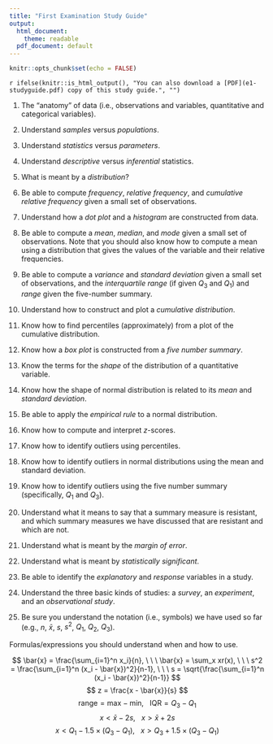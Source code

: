 ```yaml
---
title: "First Examination Study Guide"
output:
  html_document:
    theme: readable
  pdf_document: default
---
```


```r
knitr::opts_chunk$set(echo = FALSE)
```

`r ifelse(knitr::is_html_output(), "You can also download a [PDF](e1-studyguide.pdf) copy of this study guide.", "")`

1. The "anatomy" of data (i.e., observations and variables, quantitative and categorical variables). 

0. Understand *samples* versus *populations*.

0. Understand *statistics* versus *parameters*.

0. Understand *descriptive* versus *inferential* statistics. 

0. What is meant by a *distribution*?

0. Be able to compute *frequency*, *relative frequency*, and *cumulative relative frequency* given a small set of observations. 

0. Understand how a *dot plot* and a *histogram* are constructed from data.

0. Be able to compute a *mean*, *median*, and *mode* given a small set of observations. Note that you should also know how to compute a mean using a distribution that gives the values of the variable and their relative frequencies. 

0. Be able to compute a *variance* and *standard deviation* given a small set of observations, and the *interquartile range* (if given $Q_3$ and $Q_1$) and *range* given the five-number summary. 

0. Understand how to construct and plot a *cumulative distribution*. 

0. Know how to find percentiles (approximately) from a plot of the cumulative distribution. 

0. Know how a *box plot* is constructed from a *five number summary*.

0. Know the terms for the *shape* of the distribution of a quantitative variable.

0. Know how the shape of normal distribution is related to its *mean* and *standard deviation*. 

0. Be able to apply the *empirical rule* to a normal distribution.

0. Know how to compute and interpret $z$-scores. 

0. Know how to identify outliers using percentiles. 

0. Know how to identify outliers in normal distributions using the mean and standard deviation.

0. Know how to identify outliers using the five number summary (specifically, $Q_1$ and $Q_3$). 

0. Understand what it means to say that a summary measure is resistant, and which summary measures we have discussed that are resistant and which are not. 

0. Understand what is meant by the *margin of error*.

0. Understand what is meant by *statistically significant*. 

0. Be able to identify the *explanatory* and *response* variables in a study.

0. Understand the three basic kinds of studies: a *survey*, an *experiment*, and an *observational study*. 

0. Be sure you understand the notation (i.e., symbols) we have used so far (e.g., $n$, $\bar{x}$, $s$, $s^2$, $Q_1$, $Q_2$, $Q_3$).

Formulas/expressions you should understand when and how to use. 

$$
  \bar{x} = \frac{\sum_{i=1}^n x_i}{n}, \ \ \ \bar{x} = \sum_x xr(x), \ \ \ s^2 = \frac{\sum_{i=1}^n (x_i - \bar{x})^2}{n-1}, 
  \ \ \ s = \sqrt{\frac{\sum_{i=1}^n (x_i - \bar{x})^2}{n-1}} 
$$
$$
  z = \frac{x - \bar{x}}{s}
$$
$$
  \text{range} = \text{max}-\text{min}, \ \ \ \text{IQR} = Q_3 - Q_1
$$
$$
  x < \bar{x} - 2s, \ \ \ x > \bar{x} + 2s
$$
$$
  x < Q_1 - 1.5 \times (Q_3-Q_1), \ \ \ x > Q_3 + 1.5 \times (Q_3-Q_1)
$$
